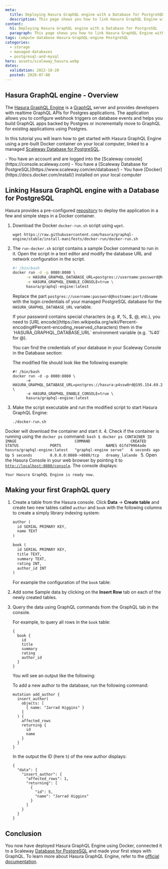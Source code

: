 ```yaml
---
meta:
  title: Deploying Hasura GraphQL engine with a Database for PostgreSQL
  description: This page shows you how to link Hasura GraphQL Engine with a Database for PostgreSQL
content:
  h1: Deploying Hasura GraphQL engine with a Database for PostgreSQL
  paragraph: This page shows you how to link Hasura GraphQL Engine with a Database for PostgreSQL
tags: compute database Hasura-GraphQL-engine PostgreSQL
categories:
  - storage
  - managed-databases
  - postgresql-and-mysql
hero: assets/scaleway_hasura.webp
dates:
  validation: 2022-10-20
  posted: 2020-07-08
---
```


## Hasura GraphQL engine - Overview

The [Hasura GraphQL Engine](https://hasura.io) is a [GraphQL](https://graphql.org/) server and provides developers with realtime GraphQL APIs for Postgres applications. The application allows you to configure webhook triggers on database events and helps you build GraphQL apps backed by Postgres or incrementally move to GraphQL for existing applications using Postgres.

In this tutorial you will learn how to get started with Hasura GraphQL Engine using a pre-built Docker container on your local computer, linked to a managed [Scaleway Database for PostgreSQL](https://www.scaleway.com/en/database/).

<Macro id="iam-requirements" />
 
<Message type="requirement">
  - You have an account and are logged into the [Scaleway console](https://console.scaleway.com)
  - You have a [Scaleway Database for PostgreSQL](https://www.scaleway.com/en/database/)
  - You have [Docker](https://docs.docker.com/install/) installed on your local computer
</Message>

## Linking Hasura GraphQL engine with a Database for PostgreSQL

Hasura provides a pre-configured [repository](https://github.com/hasura/graphql-engine/tree/stable/install-manifests) to deploy the application in a few and simple steps in a Docker container.

1. Download the Docker `docker-run.sh` script using `wget`.
    ```
    wget https://raw.githubusercontent.com/hasura/graphql-engine/stable/install-manifests/docker-run/docker-run.sh
    ```
2. The `run-docker.sh` script contains a sample Docker command to run in it. Open the script in a text editor and modify the database URL and network configuration in the script.
    ```bash
    #! /bin/bash
    docker run -d -p 8080:8080 \
          -e HASURA_GRAPHQL_DATABASE_URL=postgres://username:password@hostname:port/dbname \
          -e HASURA_GRAPHQL_ENABLE_CONSOLE=true \
          hasura/graphql-engine:latest
    ```
    Replace the part `postgres://username:password@hostname:port/dbname` with the login credentials of your managed PostgreSQL database for the `HASURA_GRAPHQL_DATABASE_URL` variable.

    <Message type="note">
      If your password contains special characters (e.g. #, %, $, @, etc.), you need to [URL encode](https://en.wikipedia.org/wiki/Percent-encoding#Percent-encoding_reserved_characters) them in the `HASURA_GRAPHQL_DATABASE_URL` environment variable (e.g. `%40` for @).
    </Message>

    You can find the credentials of your database in your Scaleway Console in the Database section:
    <Lightbox src="scaleway-database_credentials.webp" alt="" />

    The modified file should look like the following example:

    ```
    #! /bin/bash
    docker run -d -p 8080:8080 \
          -e HASURA_GRAPHQL_DATABASE_URL=postgres://hasura:p4ssw0rd@195.154.69.220:21568/hasura \
          -e HASURA_GRAPHQL_ENABLE_CONSOLE=true \
          hasura/graphql-engine:latest
    ```
3. Make the script executable and run the modified script to start Hasura GraphQL Engine:
    ```
    ./docker-run.sh
    ```

  Docker will download the container and start it.
4. Check if the container is running using the `docker ps` command:
    ```bash
    $ docker ps
    CONTAINER ID        IMAGE                          COMMAND                  CREATED             STATUS              PORTS                    NAMES
    01fd79964ade        hasura/graphql-engine:latest   "graphql-engine serve"   6 seconds ago       Up 5 seconds        0.0.0.0:8080->8080/tcp   dreamy_lalande
    ```
5. Open the Hasura Console in your web browser by pointing it to [`http://localhost:8080/console`](http://localhost:8080/console). The console displays:
    <Lightbox src="scaleway-hasura_console.webp" alt="" />

    Your Hasura GraphQL Engine is ready now.

## Making your first GraphQL query

1. Create a table from the Hasura console. Click **Data** -> **Create table** and create two new tables called `author` and `book` with the following columns to create a simply library indexing system:
    ```graphql
    author (
      id SERIAL PRIMARY KEY,
      name TEXT
    )

    book (
      id SERIAL PRIMARY KEY,
      title TEXT,
      summary TEXT,
      rating INT,
      author_id INT
    )
    ```
    For example the configuration of the `book` table:
    <Lightbox src="scaleway-hasura_add_table.webp" alt="" />
2. Add some Sample data by clicking on the **Insert Row** tab on each of the newly created tables.
3. Query the data using GraphQL commands from the GraphQL tab in the console.

    For example, to query all rows in the `book` table:
    ```
    {
      book {
        id
        title
        summary
        rating
        author_id
      }
    }
    ```

    You will see an output like the following:
    <Lightbox src="scaleway-hasura_query.webp" alt="" />

    To add a new author to the database, run the following command:
    ```
    mutation add_author {
      insert_author(
        objects: [
          { name: "Jarrad Higgins" }
        ]
      ) {
        affected_rows
        returning {
          id
          name
        }
      }
    }
    ```

    In the output the ID (here `5`) of the new author displays:
    ```
    {
      "data": {
        "insert_author": {
          "affected_rows": 1,
          "returning": [
            {
              "id": 5,
              "name": "Jarrad Higgins"
            }
          ]
        }
      }
    }
    ```

## Conclusion

You now have deployed Hasura GraphQL Engine using Docker, connected it to a Scaleway [Database for PostgreSQL](https://www.scaleway.com/en/database/) and made your first steps with GraphQL. 
To learn more about Hasura GraphQL Engine, refer to the [official documentation](https://hasura.io/docs/1.0/graphql/manual/api-reference/graphql-api/query.html).
